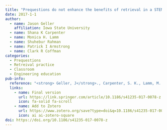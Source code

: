 ```yaml
---
title: "Prequestions do not enhance the benefits of retrieval in a STEM classroom"
date: 2017-1-1
author:
  - name: Jason Geller
    affiliation: Iowa State University
  - name: Shana K Carpenter
  - name: Monica H. Lamm
  - name: Shuhebur Rahman
  - name: Patrick I Armstrong
  - name: Clark R Coffman 
categories: 
  - Prequestions
  - Retreival practice
  - Classroom
  - Engineering education
pub-info:
  reference: "<strong> Geller, J</strong>., Carpenter, S. K., Lamm, M. H., Rahman, S., Armstrong, P. I., & Coffman, C. R. (2017). Prequestions do not enhance the benefits of retrieval in a STEM classroom. <em>Cognitive research: principles and implications<em>, 2(1), 42. https://doi.org/10.1186/s41235-017-0078-z"
  links:
    - name: Final version
      url: https://link.springer.com/article/10.1186/s41235-017-0078-z
      icon: fa-solid fa-scroll
    - name: Add to Zotero
      url: https://www.zotero.org/save?type=doi&q=10.1186/s41235-017-0078-z
      icon: ai ai-zotero-square
doi: https://doi.org/10.1186/s41235-017-0078-z
---
```

